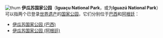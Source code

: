 [[File:Cataratas027.jpg|thum]]
'''伊瓜苏国家公园'''（'''Iguaçu National Park'''，或为'''Iguazú National Park'''）可以指两个已登录[[世界遗产|世界遗产]]的[[国家公园|国家公园]]，它们分别位于[[巴西|巴西]]和[[阿根廷|阿根廷]]：
                            
* [[伊瓜苏国家公园_(巴西)|伊瓜苏国家公园 (巴西)]]
* [[伊瓜苏国家公园_(阿根廷)|伊瓜苏国家公园 (阿根廷)]]

{{disambig|Cat=七字地名消歧義}}